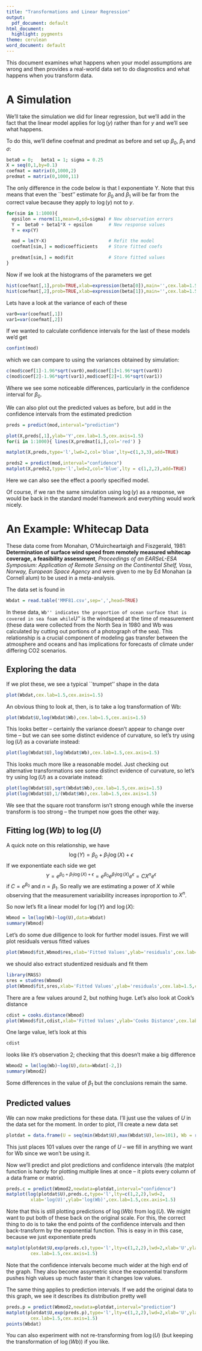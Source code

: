---
title: "Transformations and Linear Regression"
output:
  pdf_document: default
html_document:
  highlight: pygments
theme: cerulean
word_document: default
---

This document examines what happens when your model assumptions are wrong and then provides a real-world data set to do diagnostics and what happens when you transform data. 

# A Simulation

We'll take the simulation we did for linear regression, but we'll add in the fact that the linear model applies for $\log(y)$ rather than for $y$ and we'll see what happens.

To do this, we'll define coefmat and predmat as before and set up $\beta_0$, $\beta_1$ and $\sigma$:
```{r}
beta0 = 0;   beta1 = 1; sigma = 0.25
X = seq(0,1,by=0.1)
coefmat = matrix(0,1000,2)
predmat = matrix(0,1000,11)
```
The only difference in the code below is that I exponentiate Y. Note that this means that even the ``best'' estimate for $\beta_0$ and $\beta_1$ will be far from the correct value because they apply to $\log(y)$ not to $y$. 
```{r,echo=TRUE,results='hide'}
for(sim in 1:1000){
  epsilon = rnorm(11,mean=0,sd=sigma) # New observation errors
  Y =  beta0 + beta1*X + epsilon      # New response values
  Y = exp(Y)

  mod = lm(Y~X)                       # Refit the model
  coefmat[sim,] = mod$coefficients    # Store fitted coefs

  predmat[sim,] = mod$fit             # Store fitted values
}
```
Now if we look at the histograms of the parameters we get
```{r,echo=TRUE}
hist(coefmat[,1],prob=TRUE,xlab=expression(beta[0]),main='',cex.lab=1.5,cex.axis=1.5)
hist(coefmat[,2],prob=TRUE,xlab=expression(beta[1]),main='',cex.lab=1.5,cex.axis=1.5)
```
Lets have a look at the variance of each of these
```{r,echo=TRUE,results='markup'}
var0=var(coefmat[,1])
var1=var(coefmat[,2])
```
If we wanted to calculate confidence intervals for the last of these models we'd get
```{r,echo=TRUE}
confint(mod)
```
which we can compare to using the variances obtained by simulation:
```{r}
c(mod$coef[1]-1.96*sqrt(var0),mod$coef[1]+1.96*sqrt(var0))
c(mod$coef[2]-1.96*sqrt(var1),mod$coef[2]+1.96*sqrt(var1))

```
Where we see some noticeable differences, particularly in the confidence interval for $\beta_0$. 

We can also plot out the predicted values as before, but add in the confidence intervals from the estimated prediction
```{r,echo=TRUE}
preds = predict(mod,interval="prediction")

plot(X,preds[,1],ylab='Y',cex.lab=1.5,cex.axis=1.5)
for(i in 1:1000){ lines(X,predmat[i,],col='red') }

matplot(X,preds,type='l',lwd=2,col='blue',lty=c(1,3,3),add=TRUE)

preds2 = predict(mod,interval="confidence")
matplot(X,preds2,type='l',lwd=2,col='blue',lty = c(1,2,2),add=TRUE)
```
Here we can also see the effect a poorly specified model. 

Of course, if we ran the same simulation using $\log(y)$ as a response, we would be back in the standard model framework and everything would work nicely. 

# An Example: Whitecap Data

These data come from Monahan, O'Muircheartaigh and Fiszgerald, 1981: **Determination of surface wind speed from remotely measured whitecap coverage, a feasibility assessment**, *Proceedings of an EARSeL-ESA Symposium: Application of Remote Sensing on the Continental Shelf, Voss, Norway, European Space Agency* and were given to me by Ed Monahan (a Cornell alum) to be used in a meta-analysis. 

The data set is found in
```{r}
Wbdat = read.table('MMF81.csv',sep=',',head=TRUE)
```
In these data, ``Wb'' indicates the proportion of ocean surface that is covered in sea foam while ``U'' is the windspeed at the time of measurement (these data were collected from the North Sea in 1980 and Wb was calculated by cutting out portions of a photograph of the sea). This relationship is a crucial component of modeling gas transfer between the atmosphere and oceans and has implications for forecasts of climate under differing CO2 scenarios. 

## Exploring the data

If we plot these, we see a typical ``trumpet'' shape in the data
```{r}
plot(Wbdat,cex.lab=1.5,cex.axis=1.5)
```
An obvious thing to look at, then, is to take a log transformation of Wb:
```{r}
plot(Wbdat$U,log(Wbdat$Wb),cex.lab=1.5,cex.axis=1.5)
```
This looks better -- certainly the variance doesn't appear to change over time -- but we can see some distinct evidence of curvature, so let's try using $\log(U)$ as a covariate instead:
```{r}
plot(log(Wbdat$U),log(Wbdat$Wb),cex.lab=1.5,cex.axis=1.5)
```
This looks much more like a reasonable model. Just checking out alternative transformations
see some distinct evidence of curvature, so let's try using $\log(U)$ as a covariate instead:
```{r}
plot(log(Wbdat$U),sqrt(Wbdat$Wb),cex.lab=1.5,cex.axis=1.5)
plot(log(Wbdat$U),1/(Wbdat$Wb),cex.lab=1.5,cex.axis=1.5)
```
We see that the square root transform isn't strong enough while the inverse transform is too strong -- the trumpet now goes the other way. 

## Fitting $\log(Wb)$ to $\log(U)$

A quick note on this relationship, we have
$$
\log(Y) = \beta_0 + \beta_1 \log(X) + \epsilon
$$
If we exponentiate each side we get
$$
Y = e^{\beta_0 + \beta_1 \log(X)+ \epsilon} = e^{\beta_0}e^{\beta_1 \log(X)}e^{\epsilon} = C X^n e^{\epsilon}
$$
if $C = e^{\beta_0}$ and $n = \beta_1$. So really we are estimating a power of $X$ while observing that the measurement variaibility increases inproportion to $X^n$. 

So now let's fit a linear model for $\log(Y)$ and $\log(X)$:
```{r}
Wbmod = lm(log(Wb)~log(U),data=Wbdat)
summary(Wbmod)
```
Let's do some due dilligence to look for further model issues. First we will plot residuals versus fitted values
```{r}
plot(Wbmod$fit,Wbmod$res,xlab='Fitted Values',ylab='residuals',cex.lab=1.5,cex.axis=1.5)
```
we should also extract studentized residuals and fit them
```{r}
library(MASS)
sres = studres(Wbmod)
plot(Wbmod$fit,sres,xlab='Fitted Values',ylab='residuals',cex.lab=1.5,cex.axis=1.5)
```
There are a few values around 2, but nothing huge. Let's also look at Cook's distance
```{r}
cdist = cooks.distance(Wbmod)
plot(Wbmod$fit,cdist,xlab='Fitted Values',ylab='Cooks Distance',cex.lab=1.5,cex.axis=1.5)
```
One large value, let's look at this
```{r}
cdist
```
looks like it's observation 2; checking that this doesn't make a big difference
```{r}
Wbmod2 = lm(log(Wb)~log(U),data=Wbdat[-2,])
summary(Wbmod2)
```
Some differences in the value of $\beta_1$ but the conclusions remain the same. 

## Predicted values

We can now make predictions for these data. I'll just use the values of $U$ in the data set for the moment. In order to plot, I'll create a new data set
```{r}
plotdat = data.frame(U = seq(min(Wbdat$U),max(Wbdat$U),len=101), Wb = rep(0,101))
```
This just places 101 values over the range of $U$ -- we fill in anything we want for Wb since we won't be using it. 

Now we'll predict and plot predictions and confidence intervals (the matplot function is handy for plotting multiple lines at once -- it plots every column of a data frame or matrix).
```{r}
preds.c = predict(Wbmod2,newdata=plotdat,interval="confidence")
matplot(log(plotdat$U),preds.c,type='l',lty=c(1,2,2),lwd=2,
         xlab='log(U)',ylab='log(Wb)',cex.lab=1.5,cex.axis=1.5)
```
Note that this is still plotting predictions of $\log(Wb)$ from $\log(U)$. We might want to put both of these back on the original scale. For this, the correct thing to do is to take the end points of the confidence intervals and then back-transform by the exponential function. This is easy in in this case, because we just exponentiate preds
```{r}
matplot(plotdat$U,exp(preds.c),type='l',lty=c(1,2,2),lwd=2,xlab='U',ylab='Wb',
         cex.lab=1.5,cex.axis=1.5)
```
Note that the confidence intervals become much wider at the high end of the graph. They also become assymetric since the exponential transform pushes high values up much faster than it changes low values. 

The same thing applies to prediction intervals. If we add the original data to this graph, we see it describes its distribution pretty well
```{r}
preds.p = predict(Wbmod2,newdata=plotdat,interval="prediction")
matplot(plotdat$U,exp(preds.p),type='l',lty=c(1,2,2),lwd=2,xlab='U',ylab='Wb',
         cex.lab=1.5,cex.axis=1.5)
points(Wbdat)
```
You can also experiment with not re-transforming from $\log(U)$ (but keeping the transformation of $\log(Wb)$) if you like. 

